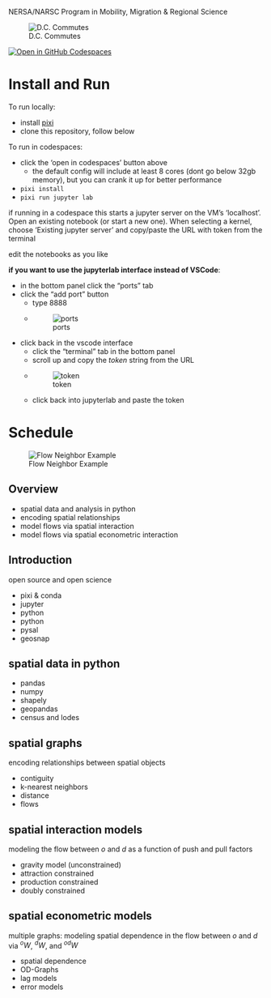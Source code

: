 NERSA/NARSC Program in Mobility, Migration & Regional Science

![D.C. Commutes](img/commutes.png)

[![Open in GitHub Codespaces](https://github.com/codespaces/badge.svg)](https://codespaces.new/knaaptime/workshop-nersa25)

# Install and Run

To run locally:

- install [pixi](https://pixi.sh/dev/installation/)
- clone this repository, follow below

To run in codespaces:

- click the 'open in codespaces' button above
  - the default config will include at least 8 cores (dont go below 32gb memory), but you can crank it up for better performance

- `pixi install`
- `pixi run jupyter lab`

if running in a codespace this starts a jupyter server on the VM's 'localhost'.
Open an existing notebook (or start a new one). When selecting a kernel, choose
'Existing jupyter server' and copy/paste the URL with token from the terminal

edit the notebooks as you like

**if you want to use the jupyterlab interface instead of VSCode**:

- in the bottom panel click the "ports" tab
- click the "add port" button
  - type 8888
  - ![ports](img/ports.png)
- click back in the vscode interface
  - click the "terminal" tab in the bottom panel
  - scroll up and copy the *token* string from the URL
  - ![token](img/token.png)
  - click back into jupyterlab and paste the token

# Schedule

![Flow Neighbor Example](img/flow_nbs.png)

## Overview

- spatial data and analysis in python
- encoding spatial relationships
- model flows via spatial interaction
- model flows via spatial econometric interaction

## Introduction

open source and open science

- pixi & conda
- jupyter
- python
- python
- pysal 
- geosnap

## spatial data in python

- pandas
- numpy
- shapely
- geopandas
- census and lodes

## spatial graphs

encoding relationships between spatial objects

- contiguity
- k-nearest neighbors
- distance
- flows

## spatial interaction models

modeling the flow between $o$ and $d$ as a function of push and pull factors

- gravity model (unconstrained) 
- attraction constrained
- production constrained
- doubly constrained

## spatial econometric models

multiple graphs: modeling spatial dependence in the flow between $o$ and $d$ via $^oW$, $^dW$, and $^{od}W$

- spatial dependence
- OD-Graphs
- lag models
- error models
